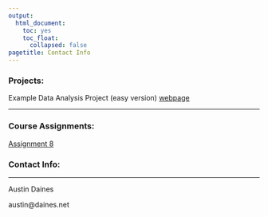 ```yaml
---
output: 
  html_document: 
    toc: yes
    toc_float: 
      collapsed: false
pagetitle: Contact Info
---
```


### Projects: 

Example Data Analysis Project (easy version) [webpage](https://daisydaines.github.io/example_project/){target="_blank"} 
  

___

### Course Assignments: 

[Assignment 8]()



### Contact Info: 

___

Austin Daines 

austin@daines.net

